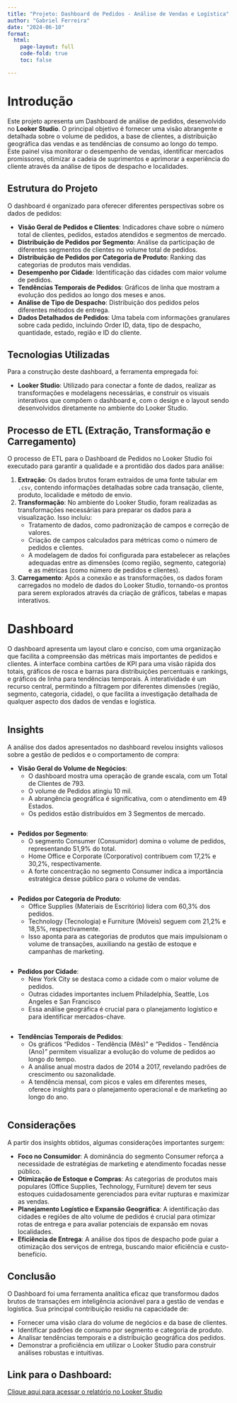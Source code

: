 ```yaml
---
title: "Projeto: Dashboard de Pedidos - Análise de Vendas e Logística"
author: "Gabriel Ferreira"
date: "2024-06-10"
format:
  html:
    page-layout: full
    code-fold: true
    toc: false

---
```

# Introdução

Este projeto apresenta um Dashboard de análise de pedidos, desenvolvido no **Looker Studio**. O principal objetivo é fornecer uma visão abrangente e detalhada sobre o volume de pedidos, a base de clientes, a distribuição geográfica das vendas e as tendências de consumo ao longo do tempo. Este painel visa monitorar o desempenho de vendas, identificar mercados promissores, otimizar a cadeia de suprimentos e aprimorar a experiência do cliente através da análise de tipos de despacho e localidades.

## Estrutura do Projeto

O dashboard é organizado para oferecer diferentes perspectivas sobre os dados de pedidos:

*   **Visão Geral de Pedidos e Clientes**: Indicadores chave sobre o número total de clientes, pedidos, estados atendidos e segmentos de mercado.
*   **Distribuição de Pedidos por Segmento**: Análise da participação de diferentes segmentos de clientes no volume total de pedidos.
*   **Distribuição de Pedidos por Categoria de Produto**: Ranking das categorias de produtos mais vendidas.
*   **Desempenho por Cidade**: Identificação das cidades com maior volume de pedidos.
*   **Tendências Temporais de Pedidos**: Gráficos de linha que mostram a evolução dos pedidos ao longo dos meses e anos.
*   **Análise de Tipo de Despacho**: Distribuição dos pedidos pelos diferentes métodos de entrega.
*   **Dados Detalhados de Pedidos**: Uma tabela com informações granulares sobre cada pedido, incluindo Order ID, data, tipo de despacho, quantidade, estado, região e ID do cliente.

## Tecnologias Utilizadas

Para a construção deste dashboard, a ferramenta empregada foi:

*   **Looker Studio**: Utilizado para conectar a fonte de dados, realizar as transformações e modelagens necessárias, e construir os visuais interativos que compõem o dashboard e, com o design e o layout sendo desenvolvidos diretamente no ambiente do Looker Studio.

## Processo de ETL (Extração, Transformação e Carregamento)

O processo de ETL para o Dashboard de Pedidos no Looker Studio foi executado para garantir a qualidade e a prontidão dos dados para análise:

1.  **Extração**: Os dados brutos foram extraídos de uma fonte tabular em `.csv`, contendo informações detalhadas sobre cada transação, cliente, produto, localidade e método de envio.
2.  **Transformação**: No ambiente do Looker Studio, foram realizadas as transformações necessárias para preparar os dados para a visualização. Isso incluiu:
    *   Tratamento de dados, como padronização de campos e correção de valores.
    *   Criação de campos calculados para métricas como o número de pedidos e clientes.
    *   A modelagem de dados foi configurada para estabelecer as relações adequadas entre as dimensões (como região, segmento, categoria) e as métricas (como número de pedidos e clientes).
3.  **Carregamento**: Após a conexão e as transformações, os dados foram carregados no modelo de dados do Looker Studio, tornando-os prontos para serem explorados através da criação de gráficos, tabelas e mapas interativos.

# Dashboard

O dashboard apresenta um layout claro e conciso, com uma organização que facilita a compreensão das métricas mais importantes de pedidos e clientes. A interface combina cartões de KPI para uma visão rápida dos totais, gráficos de rosca e barras para distribuições percentuais e rankings, e gráficos de linha para tendências temporais. A interatividade é um recurso central, permitindo a filtragem por diferentes dimensões (região, segmento, categoria, cidade), o que facilita a investigação detalhada de qualquer aspecto dos dados de vendas e logística.

<div style="text-align:center;">
  <img src="imagem1.png" alt="" />
</div>

## Insights

A análise dos dados apresentados no dashboard revelou insights valiosos sobre a gestão de pedidos e o comportamento de compra:

*   **Visão Geral do Volume de Negócios**:
    *   O dashboard mostra uma operação de grande escala, com um Total de Clientes de 793.
    *   O volume de Pedidos atingiu 10 mil.
    *   A abrangência geográfica é significativa, com o atendimento em 49 Estados.
    *   Os pedidos estão distribuídos em 3 Segmentos de mercado.

<div style="text-align:center;">
  <img src="imagem2.png" alt="" />
</div>

*   **Pedidos por Segmento**:
    *   O segmento Consumer (Consumidor) domina o volume de pedidos, representando 51,9% do total.
    *   Home Office e Corporate (Corporativo) contribuem com 17,2% e 30,2%, respectivamente.
    *   A forte concentração no segmento Consumer indica a importância estratégica desse público para o volume de vendas.

<div style="text-align:center;">
  <img src="imagem4.png" alt="" />
</div>

*   **Pedidos por Categoria de Produto**:
    *   Office Supplies (Materiais de Escritório) lidera com 60,3% dos pedidos.
    *   Technology (Tecnologia) e Furniture (Móveis) seguem com 21,2% e 18,5%, respectivamente.
    *   Isso aponta para as categorias de produtos que mais impulsionam o volume de transações, auxiliando na gestão de estoque e campanhas de marketing.

<div style="text-align:center;">
  <img src="imagem3.png" alt="" />
</div>

*   **Pedidos por Cidade**:
    *   New York City se destaca como a cidade com o maior volume de pedidos.
    *   Outras cidades importantes incluem Philadelphia, Seattle, Los Angeles e San Francisco
    *   Essa análise geográfica é crucial para o planejamento logístico e para identificar mercados-chave.

<div style="text-align:center;">
  <img src="imagem5.png" alt="" />
</div>

*   **Tendências Temporais de Pedidos**:
    *   Os gráficos "Pedidos - Tendência (Mês)" e "Pedidos - Tendência (Ano)" permitem visualizar a evolução do volume de pedidos ao longo do tempo.
    *   A análise anual mostra dados de 2014 a 2017, revelando padrões de crescimento ou sazonalidade.
  <div style="text-align:center;">
    <img src="imagem6.png" alt="" />
  </div>
    *   A tendência mensal, com picos e vales em diferentes meses, oferece insights para o planejamento operacional e de marketing ao longo do ano.

<div style="text-align:center;">
  <img src="imagem7.png" alt="" />
</div>

## Considerações

A partir dos insights obtidos, algumas considerações importantes surgem:

*   **Foco no Consumidor**: A dominância do segmento Consumer reforça a necessidade de estratégias de marketing e atendimento focadas nesse público.
*   **Otimização de Estoque e Compras**: As categorias de produtos mais populares (Office Supplies, Technology, Furniture) devem ter seus estoques cuidadosamente gerenciados para evitar rupturas e maximizar as vendas.
*   **Planejamento Logístico e Expansão Geográfica**: A identificação das cidades e regiões de alto volume de pedidos é crucial para otimizar rotas de entrega e para avaliar potenciais de expansão em novas localidades.
*   **Eficiência de Entrega**: A análise dos tipos de despacho pode guiar a otimização dos serviços de entrega, buscando maior eficiência e custo-benefício.

## Conclusão

O Dashboard foi uma ferramenta analítica eficaz que transformou dados brutos de transações em inteligência acionável para a gestão de vendas e logística. Sua principal contribuição residiu na capacidade de:

*   Fornecer uma visão clara do volume de negócios e da base de clientes.
*   Identificar padrões de consumo por segmento e categoria de produto.
*   Analisar tendências temporais e a distribuição geográfica dos pedidos.
*   Demonstrar a proficiência em utilizar o Looker Studio para construir análises robustas e intuitivas.

## Link para o Dashboard:
<a href="https://lookerstudio.google.com/u/0/reporting/53c1abb1-9218-456b-9d7f-28f6702033de/page/0avvD" target="_blank" rel="noopener noreferrer">
  Clique aqui para acessar o relatório no Looker Studio
</a>